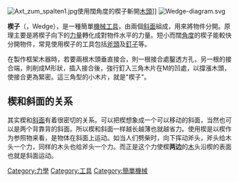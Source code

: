 {{Otheruses|楔子 (文學)|subject=一種機械工具|other=文學中的楔子}}

[[File:Axt_zum_spalten1.jpg|thumb]]使用闊角度的楔子斬開[[木頭|木頭]]]] 
[[File:Wedge-diagram.svg|thumb]]

'''楔子'''（{{標音|字=楔|拼音=xiē|注音=ㄒㄧㄝ}}，Wedge），是一種簡單[[機械|機械]][[工具|工具]]，由兩個[[斜面|斜面]]組成，用來將物件分開。原理主要是將楔子向下的[[力量|力量]]轉化成對物件水平的力量。短小而闊[[角度|角度]]的楔子能較快分開物件，常見使用楔子的工具包括[[斧頭|斧頭]]及[[釘子|釘子]]等。

在製作框架木器時，若要兩根木頭垂直接合，則一根接合處鑿透方孔，另一根的接合端，則削成M形狀，插入接合後，強行釘入三角木片在M的凹處，以撐漲木頭，使接合更為緊密。這三角型的小木片，就是"楔子"。

== 楔和斜面的关系 ==
其实楔和[[斜面|斜面]]有着很密切的关系。可以把楔想象成一个可以移动的斜面，当然也可以是两个背靠背的斜面。所以楔和斜面一样越长越薄也就越省力。使用楔是以楔作为参照物来看，是物体在斜面上运动。如当人们劈柴时，向下挥动斧头，斧头给木头一个力，同样的木头也给斧头一个力。而正是这个力使楔'''两边'''的[[木|木]]头沿楔的表面也就是斜面运动。

{{Authority control}}
{{thing-stub}}
{{經典力學}}

[[Category:力學|Category:力學]]
[[Category:工具|Category:工具]]
[[Category:簡單機械|Category:簡單機械]]